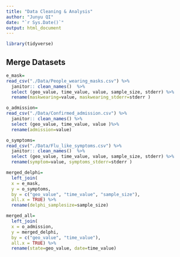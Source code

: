 ```yaml
---
title: "Data Cleaning & Analysis"
author: "Junyu QI"
date: "`r Sys.Date()`"
output: html_document
---
```


```r
library(tidyverse)
```

## Merge Datasets

```r
e_mask=
read_csv("./Data/People_wearing_masks.csv") %>%
  janitor:: clean_names()  %>%
  select (geo_value, time_value, value, sample_size, stderr) %>%
  rename(maskwearing=value, maskwearing_stderr=stderr )

o_admission=
read_csv("./Data/Confirmed_admission.csv") %>%
  janitor:: clean_names() %>%
  select (geo_value, time_value, value )%>%
  rename(admission=value)

o_symptoms=
read_csv("./Data/Flu_like_symptoms.csv") %>%
  janitor:: clean_names()  %>%
  select (geo_value, time_value, value, sample_size, stderr) %>%
  rename(symptom=value, symptoms_stderr=stderr )

merged_delphi=
  left_join(
  x = e_mask,
  y = o_symptoms,
  by = c("geo_value", "time_value", "sample_size"),
  all.x = TRUE) %>%
  rename(delphi_samplesize=sample_size)

merged_all=
  left_join(
  x = o_admission,
  y = merged_delphi,
  by = c("geo_value", "time_value"),
  all.x = TRUE) %>%
  rename(state=geo_value, date=time_value) 

```
